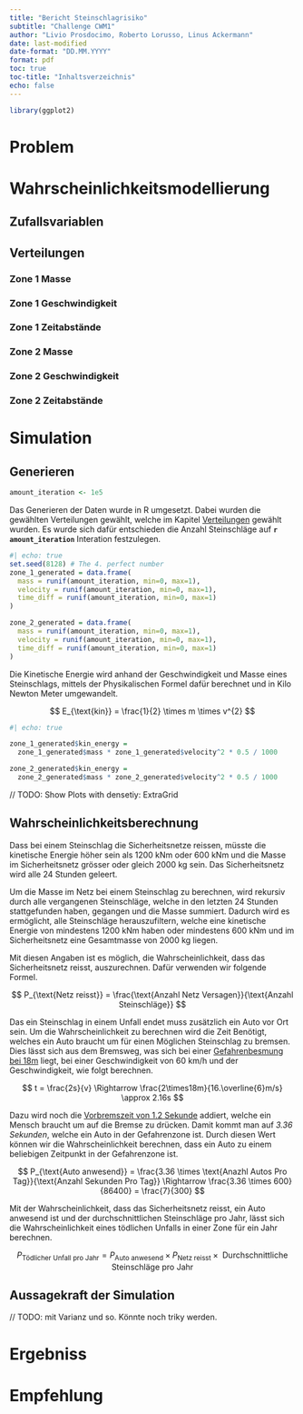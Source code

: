 ```yaml
---
title: "Bericht Steinschlagrisiko"
subtitle: "Challenge CWM1"
author: "Livio Prosdocimo, Roberto Lorusso, Linus Ackermann"
date: last-modified
date-format: "DD.MM.YYYY"
format: pdf
toc: true
toc-title: "Inhaltsverzeichnis"
echo: false
---
```


```r
library(ggplot2)
```

\newpage

# Problem

\newpage

# Wahrscheinlichkeitsmodellierung

## Zufallsvariablen

## Verteilungen {#verteilungen}

### Zone 1 Masse

### Zone 1 Geschwindigkeit

### Zone 1 Zeitabstände

### Zone 2 Masse

### Zone 2 Geschwindigkeit

### Zone 2 Zeitabstände

\newpage

# Simulation

## Generieren

```r
amount_iteration <- 1e5
```

Das Generieren der Daten wurde in R umgesetzt. Dabei wurden die gewählten Verteilungen gewählt, welche im Kapitel [Verteilungen](#Verteilungen) gewählt wurden. Es wurde sich dafür entschieden die Anzahl Steinschläge auf **`r amount_iteration`** Interation festzulegen.

```r
#| echo: true
set.seed(8128) # The 4. perfect number
zone_1_generated = data.frame(
  mass = runif(amount_iteration, min=0, max=1),
  velocity = runif(amount_iteration, min=0, max=1),
  time_diff = runif(amount_iteration, min=0, max=1)
)

zone_2_generated = data.frame(
  mass = runif(amount_iteration, min=0, max=1),
  velocity = runif(amount_iteration, min=0, max=1),
  time_diff = runif(amount_iteration, min=0, max=1)
)
```

Die Kinetische Energie wird anhand der Geschwindigkeit und Masse eines Steinschlags, mittels der Physikalischen Formel dafür berechnet und in Kilo Newton Meter umgewandelt.

$$
E_{\text{kin}} = \frac{1}{2} \times m \times v^{2}
$$\newline

```r
#| echo: true

zone_1_generated$kin_energy = 
  zone_1_generated$mass * zone_1_generated$velocity^2 * 0.5 / 1000

zone_2_generated$kin_energy = 
  zone_2_generated$mass * zone_2_generated$velocity^2 * 0.5 / 1000
```

// TODO: Show Plots with densetiy: ExtraGrid \newpage

## Wahrscheinlichkeitsberechnung

Dass bei einem Steinschlag die Sicherheitsnetze reissen, müsste die kinetische Energie höher sein als 1200 kNm oder 600 kNm und die Masse im Sicherheitsnetz grösser oder gleich 2000 kg sein. Das Sicherheitsnetz wird alle 24 Stunden geleert.

Um die Masse im Netz bei einem Steinschlag zu berechnen, wird rekursiv durch alle vergangenen Steinschläge, welche in den letzten 24 Stunden stattgefunden haben, gegangen und die Masse summiert. Dadurch wird es ermöglicht, alle Steinschläge herauszufiltern, welche eine kinetische Energie von mindestens 1200 kNm haben oder mindestens 600 kNm und im Sicherheitsnetz eine Gesamtmasse von 2000 kg liegen.

Mit diesen Angaben ist es möglich, die Wahrscheinlichkeit, dass das Sicherheitsnetz reisst, auszurechnen. Dafür verwenden wir folgende Formel.

$$
P_{\text{Netz reisst}} = \frac{\text{Anzahl Netz Versagen}}{\text{Anzahl Steinschläge}} 
$$

Das ein Steinschlag in einem Unfall endet muss zusätzlich ein Auto vor Ort sein. Um die Wahrscheinlichkeit zu berechnen wird die Zeit Benötigt, welches ein Auto braucht um für einen Möglichen Steinschlag zu bremsen. Dies lässt sich aus dem Bremsweg, was sich bei einer [Gefahrenbesmung bei 18m](https://www.adac.de/verkehr/rund-um-den-fuehrerschein/erwerb/anhalteweg-berechnen/) liegt, bei einer Geschwindigkeit von 60 km/h und der Geschwindigkeit, wie folgt berechnen.

$$
t = \frac{2s}{v} \Rightarrow \frac{2\times18m}{16.\overline{6}m/s} \approx 2.16s 
$$

Dazu wird noch die [Vorbremszeit von 1.2 Sekunde](https://www.adac.de/verkehr/rund-um-den-fuehrerschein/erwerb/reaktionsweg-berechnen/) addiert, welche ein Mensch braucht um auf die Bremse zu drücken. Damit kommt man auf *3.36 Sekunden*, welche ein Auto in der Gefahrenzone ist. Durch diesen Wert können wir die Wahrscheinlichkeit berechnen, dass ein Auto zu einem beliebigen Zeitpunkt in der Gefahrenzone ist.

$$
P_{\text{Auto anwesend}} = \frac{3.36 \times \text{Anazhl Autos Pro Tag}}{\text{Anzahl Sekunden Pro Tag}} \Rightarrow \frac{3.36 \times 600}{86400} = \frac{7}{300}
$$

Mit der Wahrscheinlichkeit, dass das Sicherheitsnetz reisst, ein Auto anwesend ist und der durchschnittlichen Steinschläge pro Jahr, lässt sich die Wahrscheinlichkeit eines tödlichen Unfalls in einer Zone für ein Jahr berechnen.

$$
P_{\text{Tödlicher Unfall pro Jahr}} = P_{\text{Auto anwesend}} \times P_{\text{Netz reisst}} \times \text{ Durchschnittliche Steinschläge pro Jahr}
$$

## Aussagekraft der Simulation

// TODO: mit Varianz und so. Könnte noch triky werden.

\newpage

# Ergebniss

\newpage

# Empfehlung
